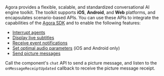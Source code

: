 
Agora provides a flexible, scalable, and standardized conversational AI engine toolkit. The toolkit supports **iOS**, **Android**, and **Web** platforms, and encapsulates scenario-based APIs. You can use these APIs to integrate the capabilities of the [Agora <Vg k="SIG" /> SDK](/signaling/overview/product-overview) and [<Vg k="VSDK" />](/video-calling/overview/product-overview) to enable the following features:

* [Interrupt agents](/conversational-ai/develop/interrupt-agent)
* [Display live subtitles](/conversational-ai/develop/subtitles)
* [Receive event notifications](/conversational-ai/develop/event-notifications)
* [Set optimal audio parameters](/conversational-ai/best-practices/audio-setup) (iOS and Android only)
* [Send picture messages](/conversational-ai/develop/send-multimodal-messages)

Call the component's `chat` API to send a picture message, and listen to the `onMessageReceiptUpdated` callback to receive the picture message receipt.